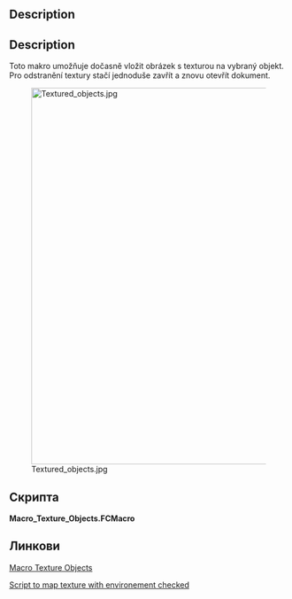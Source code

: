 <languages/>

{{Macro/cs
|Name=Texture Objects
|Translate=Texture Objects
|Icon=Macro_Texture_Objects.png
|Description=Toto makro umožňuje dočasně vložit obrázek s texturou na vybraný objekt. Pro odstranění textury stačí jednoduše zavřít a znovu otevřít dokument.
|Author=yorik
|Version=1.0
|Date=2011-10-13
|Download=[https://www.freecad.org/wiki/images/d/da/Macro_Texture_Objects.png Icon Toolbar]
|FCVersion= 0.18 и испод
}}

<div lang="en" dir="ltr" class="mw-content-ltr">
==Description==
</div>

<div class="mw-translate-fuzzy">
==Description==
Toto makro umožňuje dočasně vložit obrázek s texturou na vybraný objekt. Pro odstranění textury stačí jednoduše zavřít a znovu otevřít dokument.
</div>

[[Image:Textured_objects.jpg|680px]]

<span id="Script"></span>
==Скрипта==

'''Macro_Texture_Objects.FCMacro'''

{{MacroCode|code=

import FreeCADGui
from PySide import QtGui
from pivy import coin

# get a jpg filename
jpgfilename = QtGui.QFileDialog.getOpenFileName(QtGui.QApplication.activeWindow(),'Open image file','*.jpg')

# apply textures
for obj in FreeCADGui.Selection.getSelection():
    rootnode = obj.ViewObject.RootNode
    tex =  coin.SoTexture2()
    tex.filename = str(jpgfilename[0])
    rootnode.insertChild(tex,1)

}}

<span id="Links"></span>
==Линкови==

[https://forum.freecad.org/viewtopic.php?t=7216 Macro Texture Objects]

[https://forum.freecad.org/viewtopic.php?f=3&t=28795 Script to map texture with environement checked]